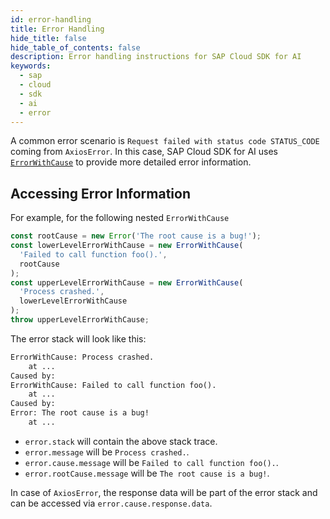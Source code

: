 ```yaml
---
id: error-handling
title: Error Handling
hide_title: false
hide_table_of_contents: false
description: Error handling instructions for SAP Cloud SDK for AI
keywords:
  - sap
  - cloud
  - sdk
  - ai
  - error
---
```


A common error scenario is `Request failed with status code STATUS_CODE` coming from `AxiosError`.
In this case, SAP Cloud SDK for AI uses [`ErrorWithCause`](https://sap.github.io/cloud-sdk/docs/js/features/error-handling) to provide more detailed error information.

## Accessing Error Information

For example, for the following nested `ErrorWithCause`

```ts
const rootCause = new Error('The root cause is a bug!');
const lowerLevelErrorWithCause = new ErrorWithCause(
  'Failed to call function foo().',
  rootCause
);
const upperLevelErrorWithCause = new ErrorWithCause(
  'Process crashed.',
  lowerLevelErrorWithCause
);
throw upperLevelErrorWithCause;
```

The error stack will look like this:

```txt
ErrorWithCause: Process crashed.
    at ...
Caused by:
ErrorWithCause: Failed to call function foo().
    at ...
Caused by:
Error: The root cause is a bug!
    at ...
```

- `error.stack` will contain the above stack trace.
- `error.message` will be `Process crashed.`.
- `error.cause.message` will be `Failed to call function foo().`.
- `error.rootCause.message` will be `The root cause is a bug!`.

In case of `AxiosError`, the response data will be part of the error stack and can be accessed via `error.cause.response.data`.
